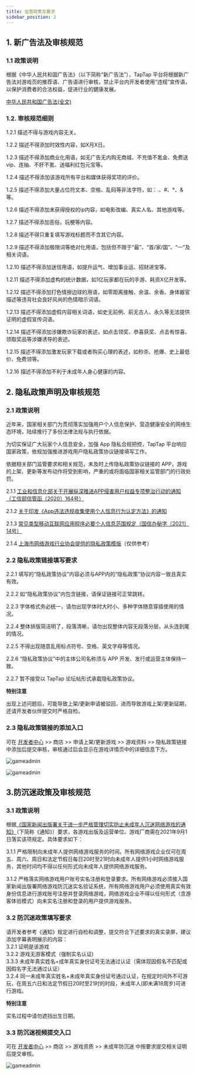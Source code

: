 ```yaml
---
title: 监管政策及要求
sidebar_position: 2
---
```


## 1. 新广告法及审核规范

### 1.1 政策说明
根据《中华人民共和国广告法》（以下简称“新广告法”），TapTap 平台将根据新广告法对游戏页的推荐语、广告语进行审核，禁止平台内开发者使用“违规”宣传语，以保护消费者的合法权益，促进行业的健康发展。

[中华人民共和国广告法(全文)](http://www.gov.cn/xinwen/2015-04/25/content_2852914.htm)

### 1.2. 审核规范细则
1.2.1 描述不得与游戏内容无关。

1.2.2 描述不得添加时效性内容，如X月X日。

1.2.3 描述不得添加商业化用语，如无广告无内购无商城、不充值不氪金、免费送vip、连抽、不肝不氪、送福利红包元宝等。

1.2.4 描述不得添加该游戏所有平台和媒体获得奖项的评价。

1.2.5 描述不得添加大量占位符文本、空格、乱码等非法字符，如：.、#、*、& 等。

1.2.6 描述不得添加未获得授权的ip内容，如电影改编、真实人名、其他游戏等。

1.2.7 描述不得添加恶俗，玩梗等内容。

1.2.8 描述不得只重复填写游戏标题而不含其它内容。

1.2.9 描述不得添加极限词等绝对化用语，包括但不限于“最”、“首/家/国”、“一”及相关词语。

1.2.10 描述不得添加迷信用语，如提升运气、增加事业运、招财进宝等。

1.2.11 描述不得添加虚构的统计数据，如1亿玩家都在玩的手游、耗资X亿开发等。

1.2.12 描述不得添加打色情擦边球的用语，如零距离接触、余温、余香、身体器官描述等违背社会良好风尚的色情暗示词语。

1.2.13 描述不得添加虚假内容相关词语，如史无前例、前无古人、永久等无法提供证明的虚假宣传词语。

1.2.14 描述不得添加涉嫌欺诈玩家的表述，如点击领奖、恭喜获奖、点击有惊喜、领取奖品等涉嫌诱导的表述。

1.2.15 描述不得添加激发玩家下载或者购买心理的表述，如秒杀、抢爆、史上最低价、免费领等。

1.2.16 描述不得添加不利于未成年人身心健康的内容。

## 2. 隐私政策声明及审核规范

### 2.1 政策说明
近年来，国家相关部门为贯彻落实加强用户个人信息保护、营造健康安全的网络生态环境，陆续推行了多份法律法规与执行依据。

为切实保证广大玩家个人信息安全，加强 App 隐私合规把控，TapTap 平台响应国家政策，依规加强推进游戏用户隐私政策协议链接填写工作。

依据相关部门监管要求和相关规范，未及时上传隐私政策协议链接的 APP，游戏的上架、更新等发布动作将受到影响，严重的或将面临国家相关监管部门的行政处罚。

2.1.1 [工业和信息化部关于开展纵深推进APP侵害用户权益专项整治行动的通知（工信部信管函〔2020〕164号）](http://www.gov.cn/zhengce/zhengceku/2020-08/02/content_5531975.htm)

2.1.2 [关于印发《App违法违规收集使用个人信息行为认定方法》的通知](http://www.cac.gov.cn/2019-12/27/c_1578986455686625.htm)

2.1.3 [常见类型移动互联网应用程序必要个人信息范围规定（国信办秘字〔2021〕14号）](http://www.cac.gov.cn/2021-03/22/c_1617990997054277.htm)

2.1.4 [上海市网络游戏行业协会提供的隐私政策模版](http://www.oga.org.cn/newsinfo/1688274.html)（仅供参考）

### 2.2 隐私政策链接填写要求

2.2.1 填写的“隐私政策协议”内容必须与APP内的“隐私政策”协议内容一致且真实有效。

2.2.2 如“隐私政策协议”内包含链接，请保证链接可正常跳转。

2.2.3 字体格式务必统一，请勿出现字体时大时小、多种字体随意穿插使用的情况。

2.2.4 整体排版简洁明了，段落清晰，请勿出现整体内容无段落分层，从头连到尾的情况。

2.2.5 不得出现随意乱用标点符号、空格、英文字母等情况。

2.2.6 “隐私政策协议”中的主体公司名称须与 APP 开发、发行或运营主体保持一致。

2.2.7 暂不接受以 TapTap 论坛帖形式承载隐私政策协议。

**特别注意**

出现上述问题后，可能导致上架/更新申请被驳回，进而导致游戏上架/更新延期，还请开发者伙伴提交时严格自检。

### 2.3 隐私政策链接的添加入口

可在 [开发者中心](https://developer.taptap.cn/) >> <Blue>商店</Blue> >> <Blue>申请上架/更新游戏</Blue> >> <Blue>游戏资料</Blue> >> 隐私政策链接 中添加后提交审核，审核通过后会显示在游戏详情页中的详细信息下方。

![gameadmin](/img/隐私政策1.png)

![gameadmin](/img/隐私政策2.png)

## 3.防沉迷政策及审核规范

### 3.1 政策说明
根据[《国家新闻出版署关于进一步严格管理切实防止未成年人沉迷网络游戏的通知》](https://www.nppa.gov.cn/nppa/contents/279/98792.shtml)（下简称《通知》）要求，各游戏出版及运营单位、游戏厂商需在2021年9月1日落实该项规定。具体要求如下：

3.1.1 严格限制向未成年人提供网络游戏服务的时间。所有网络游戏企业仅可在周五、周六、周日和法定节假日每日20时至21时向未成年人提供1小时网络游戏服务，其他时间均不得以任何形式向未成年人提供网络游戏服务。

3.1.2 严格落实网络游戏用户账号实名注册和登录要求。所有网络游戏必须接入国家新闻出版署网络游戏防沉迷实名验证系统，所有网络游戏用户必须使用真实有效身份信息进行游戏账号注册并登录网络游戏，网络游戏企业不得以任何形式（含游客体验模式）向未实名注册和登录的用户提供游戏服务。

### 3.2 防沉迷政策填写要求

请开发者参考《通知》规定进行自检和调整，提交符合下述要求的真实录屏，建议添加字幕表明展示的内容：   
3.2.1 证明是该游戏   
3.2.2 游戏无游客模式（强制实名认证)   
3.3.3 未成年真实姓名+成年真实身份证号无法通过认证（需体现因假名不匹配或因假名字无法通过认证）   
3.2.4 同一未成年真实姓名+未成年真实身份证号通过认证，在规定时间外不可游玩，在周五六日和法定节假日20时至21时的时段，未成年人(即未满18周岁)可进行游戏。

**特别注意**

实名过程中请勿遮挡出生日期。

### 3.3 防沉迷视频提交入口

可在 [开发者中心](https://developer.taptap.cn/) >> <Blue>商店</Blue> >> <Blue>游戏资质</Blue> >> <Blue>未成年防沉迷</Blue> 中按要求提交相关证明后提交审核。

![gameadmin](/img/防沉迷截图.png)




